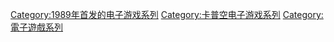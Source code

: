{{cat main}}

{{DEFAULTSORT:Final Fight}}
[[Category:1989年首发的电子游戏系列|Category:1989年首发的电子游戏系列]]
[[Category:卡普空电子游戏系列|Category:卡普空电子游戏系列]]
[[Category:電子遊戲系列|Category:電子遊戲系列]]